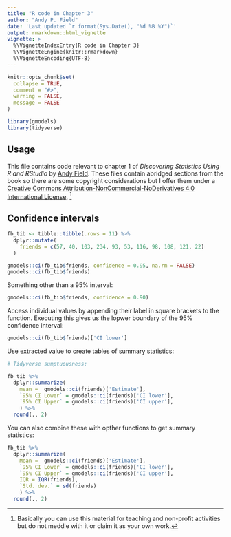 ```yaml
---
title: "R code in Chapter 3"
author: "Andy P. Field"
date: 'Last updated `r format(Sys.Date(), "%d %B %Y")`'
output: rmarkdown::html_vignette
vignette: >
  %\VignetteIndexEntry{R code in Chapter 3}
  %\VignetteEngine{knitr::rmarkdown}
  %\VignetteEncoding{UTF-8}
---
```


```r
knitr::opts_chunk$set(
  collapse = TRUE,
  comment = "#>",
  warning = FALSE,
  message = FALSE
)
```

```r
library(gmodels)
library(tidyverse)
```

## Usage

This file contains code relevant to chapter 1 of *Discovering Statistics Using R and RStudio* by [Andy Field](https://www.discoveringstatistics.com/). These files contain abridged sections from the book so there are some copyright considerations but I offer them under a [Creative Commons Attribution-NonCommercial-NoDerivatives 4.0 International License](http://creativecommons.org/licenses/by-nc-nd/4.0/), ^[Basically you can use this material for teaching and non-profit activities but do not meddle with it or claim it as your own work.]

## Confidence intervals

```r

fb_tib <- tibble::tibble(.rows = 11) %>% 
  dplyr::mutate(
    friends = c(57, 40, 103, 234, 93, 53, 116, 98, 108, 121, 22)
  )

gmodels::ci(fb_tib$friends, confidence = 0.95, na.rm = FALSE)
gmodels::ci(fb_tib$friends)

```

Something other than a 95% interval:

```r
gmodels::ci(fb_tib$friends, confidence = 0.90)
```

Access individual values by appending their label in square brackets to the function. Executing this gives us the lopwer boundary of the 95% confidence interval:

```r

gmodels::ci(fb_tib$friends)['CI lower']
```

Use extracted value to create tables of summary statistics:

```r
# Tidyverse sumptuousness:

fb_tib %>%
  dplyr::summarize(
    mean =  gmodels::ci(friends)['Estimate'],
    `95% CI Lower` = gmodels::ci(friends)['CI lower'],
    `95% CI Upper` = gmodels::ci(friends)['CI upper'],
    ) %>% 
  round(., 2)
```
You can also combine these with opther functions to get summary statistics:

```r
fb_tib %>%
  dplyr::summarize(
    Mean =  gmodels::ci(friends)['Estimate'],
    `95% CI Lower` = gmodels::ci(friends)['CI lower'],
    `95% CI Upper` = gmodels::ci(friends)['CI upper'],
    IQR = IQR(friends),
    `Std. dev.` = sd(friends)
    ) %>% 
  round(., 2)

```


